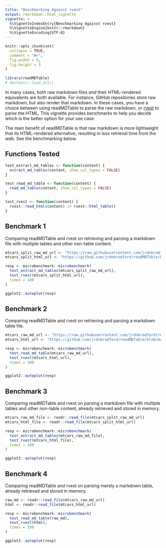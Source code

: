 ```yaml
---
title: "Benchmarking Against rvest"
output: rmarkdown::html_vignette
vignette: >
  %\VignetteIndexEntry{Benchmarking Against rvest}
  %\VignetteEngine{knitr::rmarkdown}
  %\VignetteEncoding{UTF-8}
---
```


```r
knitr::opts_chunk$set(
  collapse = TRUE,
  comment = "#>",
  fig.width = 9,
  fig.height = 3
)
```

```r
library(readMDTable)
# devtools::load_all()
```

In many cases, both raw markdown files *and* their HTML-rendered equivalents are both available. For instance, GitHub repositories store raw markdown, but also render that markdown. In these cases, you have a choice between using readMDTable to parse the raw markdown, or [rvest](https://rvest.tidyverse.org/) to parse the HTML. This vignette provides benchmarks to help you decide which is the better option for your use case.

The main benefit of readMDTable is that raw markdown is more lightweight that its HTML-rendered alternative, resulting in less retrieval time from the web. See the benchmarking below.

## Functions Tested
```r
test_extract_md_tables <- function(content) {
  extract_md_tables(content, show_col_types = FALSE)
}

test_read_md_table <- function(content) {
  read_md_table(content, show_col_types = FALSE)
}

test_rvest <- function(content) {
  rvest::read_html(content) |> rvest::html_table()
}
```


## Benchmark 1
Comparing readMDTable and rvest on retrieving and parsing a markdown file with multiple tables and other non-table content.

```r
mtcars_split_raw_md_url <- "https://raw.githubusercontent.com/jrdnbradford/readMDTable/refs/heads/main/inst/extdata/mtcars-split.md"
mtcars_split_html_url <- "https://github.com/jrdnbradford/readMDTable/blob/main/inst/extdata/mtcars-split.md"

resp <- microbenchmark::microbenchmark(
  test_extract_md_tables(mtcars_split_raw_md_url),
  test_rvest(mtcars_split_html_url),
  times = 100
)

ggplot2::autoplot(resp)
```


## Benchmark 2
Comparing readMDTable and rvest on retrieving and parsing a markdown table file.

```r
mtcars_raw_md_url <- "https://raw.githubusercontent.com/jrdnbradford/readMDTable/refs/heads/main/inst/extdata/mtcars.md"
mtcars_html_url <- "https://github.com/jrdnbradford/readMDTable/blob/main/inst/extdata/mtcars.md"

resp <- microbenchmark::microbenchmark(
  test_read_md_table(mtcars_raw_md_url),
  test_rvest(mtcars_html_url),
  times = 100
)

ggplot2::autoplot(resp)
```


## Benchmark 3
Comparing readMDTable and rvest on parsing a markdown file with multiple tables and other non-table content, already retrieved and stored in memory.

```r
mtcars_raw_md_file <- readr::read_file(mtcars_split_raw_md_url)
mtcars_html_file <- readr::read_file(mtcars_split_html_url)

resp <- microbenchmark::microbenchmark(
  test_extract_md_tables(mtcars_raw_md_file),
  test_rvest(mtcars_html_file),
  times = 100
)

ggplot2::autoplot(resp)
```


## Benchmark 4
Comparing readMDTable and rvest on parsing merely a markdown table, already retrieved and stored in memory.

```r
raw_md <- readr::read_file(mtcars_raw_md_url)
html <- readr::read_file(mtcars_html_url)

resp <- microbenchmark::microbenchmark(
  test_read_md_table(raw_md),
  test_rvest(html),
  times = 100
)

ggplot2::autoplot(resp)
```
